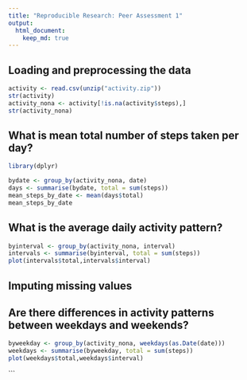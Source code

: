 ```yaml
---
title: "Reproducible Research: Peer Assessment 1"
output: 
  html_document:
    keep_md: true
---
```



## Loading and preprocessing the data
```r
activity <- read.csv(unzip("activity.zip"))
str(activity)
activity_nona <- activity[!is.na(activity$steps),]
str(activity_nona)
```


## What is mean total number of steps taken per day?
```r
library(dplyr)

bydate <- group_by(activity_nona, date)
days <- summarise(bydate, total = sum(steps))
mean_steps_by_date <- mean(days$total)
mean_steps_by_date
```


## What is the average daily activity pattern?
```r
byinterval <- group_by(activity_nona, interval)
intervals <- summarise(byinterval, total = sum(steps))
plot(intervals$total,intervals$interval)
```


## Imputing missing values



## Are there differences in activity patterns between weekdays and weekends?
```r
byweekday <- group_by(activity_nona, weekdays(as.Date(date)))
weekdays <- summarise(byweekday, total = sum(steps))
plot(weekdays$total,weekdays$interval)
```
```
